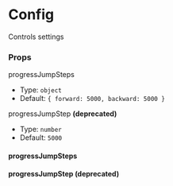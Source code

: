 
<Meta of={ConfigStories} />

# Config

Controls settings

### Props

progressJumpSteps

* Type: `object`
* Default: `{ forward: 5000, backward: 5000 }`

progressJumpStep **(deprecated)**

* Type: `number`
* Default: `5000`

#### progressJumpSteps

<Canvas>
  <Story of={ConfigStories.ForwardAndBackwardJumpStep} />
</Canvas>

#### progressJumpStep **(deprecated)**

<Canvas>
  <Story of={ConfigStories.DeprecatedJumpStep} />
</Canvas>
